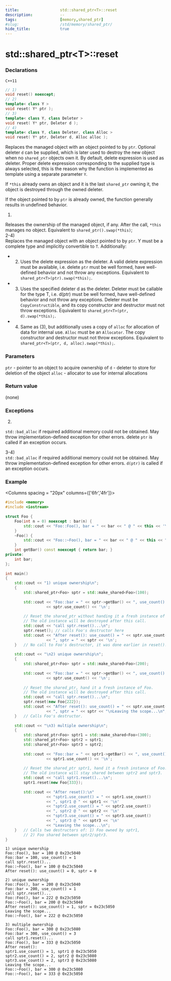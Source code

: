 ```yaml
---
title:                  std::shared_ptr<T>::reset
description:            --
tags:                   [memory,shared_ptr]
#slug:                  /std/memory/shared_ptr/
hide_title:             true
---
```



# std::shared_ptr&lt;T>::reset

### Declarations

`C++11`
```cpp
// 1)
void reset() noexcept;
// 2)
template< class Y >
void reset( Y* ptr );
// 3)
template< class Y, class Deleter >
void reset( Y* ptr, Deleter d );
// 4)
template< class Y, class Deleter, class Alloc >
void reset( Y* ptr, Deleter d, Alloc alloc );
```


Replaces the managed object with an object pointed to by `ptr`. Optional deleter `d` can be supplied, 
which is later used to destroy the new object when no `shared_ptr` objects own it. 
By default, delete expression is used as deleter. Proper delete expression corresponding to the supplied type is always selected, 
this is the reason why the function is implemented as template using a separate parameter `Y`.

If `*this` already owns an object and it is the last `shared_ptr` owning it, the object is destroyed through the owned deleter.

If the object pointed to by `ptr` is already owned, the function generally results in undefined behavior.

1) <br/>
Releases the ownership of the managed object, if any. After the call, `*this` manages no object. Equivalent to `shared_ptr().swap(*this)`;<br/>
2-4) <br/>
Replaces the managed object with an object pointed to by `ptr`. Y must be a complete type and implicitly convertible to `T`. Additionally:
* 2) Uses the delete expression as the deleter. A valid delete expression must be available, i.e. delete `ptr` must be well formed, 
have well-defined behavior and not throw any exceptions. Equivalent to `shared_ptr<T>(ptr).swap(*this);`.
* 3) Uses the specified deleter d as the deleter. Deleter must be callable for the type T, i.e. d(ptr) must be well formed, 
have well-defined behavior and not throw any exceptions. Deleter must be `CopyConstructible`, and its copy constructor and destructor must not throw exceptions. 
Equivalent to `shared_ptr<T>(ptr, d).swap(*this);`.
* 4) Same as (3), but additionally uses a copy of `alloc` for allocation of data for internal use. 
`Alloc` must be an `Allocator`. The copy constructor and destructor must not throw exceptions. Equivalent to `shared_ptr<T>(ptr, d, alloc).swap(*this);`.


### Parameters

`ptr` -	pointer to an object to acquire ownership of
`d` - deleter to store for deletion of the object
`alloc` - allocator to use for internal allocations

### Return value

(none)

### Exceptions

2)  <br/>
`std::bad_alloc` if required additional memory could not be obtained. 
May throw implementation-defined exception for other errors. delete `ptr` is called if an exception occurs.

3-4)  <br/>
`std::bad_alloc` if required additional memory could not be obtained. 
May throw implementation-defined exception for other errors. `d(ptr)` is called if an exception occurs.

### Example

<Columns spacing = "20px" columns={['6fr','4fr']}>
<div>

```cpp
#include <memory>
#include <iostream>
 
struct Foo {
    Foo(int n = 0) noexcept : bar(n) {
        std::cout << "Foo::Foo(), bar = " << bar << " @ " << this << '\n';
    }
    ~Foo() {
        std::cout << "Foo::~Foo(), bar = " << bar << " @ " << this << "\n";
    }
    int getBar() const noexcept { return bar; }
private:
    int bar;
};
 
int main()
{
    std::cout << "1) unique ownership\n";
    {
        std::shared_ptr<Foo> sptr = std::make_shared<Foo>(100);
 
        std::cout << "Foo::bar = " << sptr->getBar() << ", use_count() = "
                  << sptr.use_count() << '\n';
 
        // Reset the shared_ptr without handing it a fresh instance of Foo.
        // The old instance will be destroyed after this call.
        std::cout << "call sptr.reset()...\n";
        sptr.reset(); // calls Foo's destructor here
        std::cout << "After reset(): use_count() = " << sptr.use_count()
                  << ", sptr = " << sptr << '\n';
    }   // No call to Foo's destructor, it was done earlier in reset().
 
    std::cout << "\n2) unique ownership\n";
    {
        std::shared_ptr<Foo> sptr = std::make_shared<Foo>(200);
 
        std::cout << "Foo::bar = " << sptr->getBar() << ", use_count() = "
                  << sptr.use_count() << '\n';
 
        // Reset the shared_ptr, hand it a fresh instance of Foo.
        // The old instance will be destroyed after this call.
        std::cout << "call sptr.reset()...\n";
        sptr.reset(new Foo{222});
        std::cout << "After reset(): use_count() = " << sptr.use_count()
                  << ", sptr = " << sptr << "\nLeaving the scope...\n";
    }   // Calls Foo's destructor.
 
    std::cout << "\n3) multiple ownership\n";
    {
        std::shared_ptr<Foo> sptr1 = std::make_shared<Foo>(300);
        std::shared_ptr<Foo> sptr2 = sptr1;
        std::shared_ptr<Foo> sptr3 = sptr2;
 
        std::cout << "Foo::bar = " << sptr1->getBar() << ", use_count() = "
                  << sptr1.use_count() << '\n';
 
        // Reset the shared_ptr sptr1, hand it a fresh instance of Foo.
        // The old instance will stay shared between sptr2 and sptr3.
        std::cout << "call sptr1.reset()...\n";
        sptr1.reset(new Foo{333});
 
        std::cout << "After reset():\n"
                  << "sptr1.use_count() = " << sptr1.use_count()
                  << ", sptr1 @ " << sptr1 << '\n'
                  << "sptr2.use_count() = " << sptr2.use_count()
                  << ", sptr2 @ " << sptr2 << '\n'
                  << "sptr3.use_count() = " << sptr3.use_count()
                  << ", sptr3 @ " << sptr3 << '\n'
                  << "Leaving the scope...\n";
    }   // Calls two destructors of: 1) Foo owned by sptr1,
        // 2) Foo shared between sptr2/sptr3.
}
```

</div>

<div>

```plaintext title="Possible Result"
1) unique ownership
Foo::Foo(), bar = 100 @ 0x23c5040
Foo::bar = 100, use_count() = 1
call sptr.reset()...
Foo::~Foo(), bar = 100 @ 0x23c5040
After reset(): use_count() = 0, sptr = 0
 
2) unique ownership
Foo::Foo(), bar = 200 @ 0x23c5040
Foo::bar = 200, use_count() = 1
call sptr.reset()...
Foo::Foo(), bar = 222 @ 0x23c5050
Foo::~Foo(), bar = 200 @ 0x23c5040
After reset(): use_count() = 1, sptr = 0x23c5050
Leaving the scope...
Foo::~Foo(), bar = 222 @ 0x23c5050
 
3) multiple ownership
Foo::Foo(), bar = 300 @ 0x23c5080
Foo::bar = 300, use_count() = 3
call sptr1.reset()...
Foo::Foo(), bar = 333 @ 0x23c5050
After reset():
sptr1.use_count() = 1, sptr1 @ 0x23c5050
sptr2.use_count() = 2, sptr2 @ 0x23c5080
sptr3.use_count() = 2, sptr3 @ 0x23c5080
Leaving the scope...
Foo::~Foo(), bar = 300 @ 0x23c5080
Foo::~Foo(), bar = 333 @ 0x23c5050
```

</div>
</Columns>